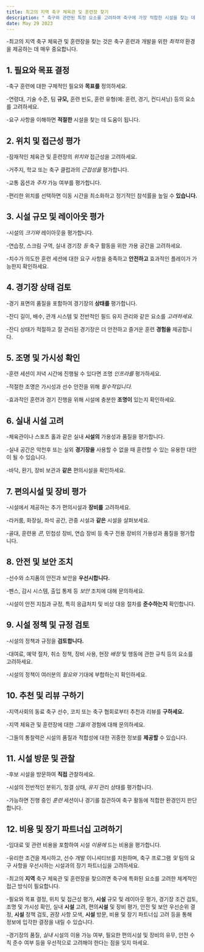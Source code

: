 ```yaml
---
title: 최고의 지역 축구 체육관 및 훈련장 찾기
description: " 축구와 관련된 특정 요소를 고려하여 축구에 가장 적합한 시설을 찾는 데 도움이 되는 체계적인 접근 방식을 설명합니다."
date: May 29 2023
---
```


-최고의 지역 축구 체육관 및 훈련장을 찾는 것은 축구 훈련과 개발을 위한 _최적의_ 환경을 제공하는 데 매우 중요합니다.

## 1. 필요와 목표 결정
-축구 훈련에 대한 구체적인 필요와 **목표를** 정의하세요. 



-연령대, 기술 수준, 팀 **규모,** 훈련 빈도, 훈련 유형(예: 훈련, 경기, 컨디셔닝) 등의 요소를 고려하세요. 



-요구 사항을 이해하면 **적절한** 시설을 찾는 데 도움이 됩니다.

## 2. 위치 및 접근성 평가
-잠재적인 체육관 및 훈련장의 _위치와_ 접근성을 고려하세요. 



-거주지, 학교 또는 축구 클럽과의 _근접성을_ 평가합니다. 



-교통 옵션과 _주차_ 가능 여부를 평가합니다. 



-편리한 위치를 선택하면 이동 시간을 최소화하고 정기적인 참석률을 높일 수 **있습니다.**

## 3. 시설 규모 및 레이아웃 평가
-시설의 _크기와_ 레이아웃을 평가합니다. 



-연습장, 스크림 구역, 실내 경기장 _등_ 축구 활동을 위한 가용 공간을 고려하세요. 



-치수가 의도한 훈련 세션에 대한 요구 사항을 충족하고 **안전하고** 효과적인 플레이가 가능한지 확인하세요.

## 4. 경기장 상태 검토
-경기 표면의 품질을 포함하여 경기장의 **상태를** 평가합니다. 



-잔디 길이, 배수, 관개 시스템 및 전반적인 필드 유지 관리와 같은 요소를 _고려하세요._ 


-잔디 상태가 적절하고 잘 관리된 경기장은 더 안전하고 즐거운 훈련 **경험을** 제공합니다.

## 5. 조명 및 가시성 확인
-훈련 세션이 저녁 시간에 진행될 수 있다면 조명 _인프라를_ 평가하세요. 



-적절한 조명은 가시성과 선수 안전을 위해 _필수적입니다._ 


-효과적인 훈련과 경기 진행을 위해 시설에 충분한 **조명이** 있는지 확인하세요.

## 6. 실내 시설 고려
-체육관이나 스포츠 홀과 같은 실내 **시설의** 가용성과 품질을 평가합니다. 



-실내 공간은 악천후 또는 실외 **경기장을** 사용할 수 없을 때 훈련할 수 있는 유용한 대안이 될 수 있습니다. 



-바닥, 환기, 장비 보관과 **같은** 편의시설을 확인하세요.

## 7. 편의시설 및 장비 평가
-시설에서 제공하는 추가 편의시설과 **장비를** 고려하세요. 



-라커룸, 화장실, 좌석 공간, 관중 시설과 **같은** 시설을 살펴보세요. 



-골대, 훈련용 _콘,_ 민첩성 장비, 연습 장비 등 축구 전용 장비의 가용성과 품질을 평가합니다.

## 8. 안전 및 보안 조치
-선수와 소지품의 안전과 보안을 **우선시합니다.** 


-펜스, 감시 시스템, 출입 통제 등 _보안_ 조치에 대해 문의하세요. 



-시설이 안전 지침과 규정, 특히 응급처치 및 비상 대응 절차를 **준수하는지** 확인합니다.

## 9. 시설 정책 및 규정 검토
-시설의 정책과 규정을 **검토합니다.** 


-대여료, 예약 절차, 취소 정책, 장비 사용, 현장 _배정_ 및 행동에 관한 규칙 등의 요소를 고려하세요. 



-시설의 정책이 여러분의 _필요와_ 기대에 부합하는지 확인하세요.

## 10. 추천 및 리뷰 구하기
-지역사회의 동료 축구 선수, 코치 또는 축구 협회로부터 추천과 리뷰를 **구하세요.** 


-지역 체육관 및 훈련장에 대한 _그들의_ 경험에 대해 문의하세요. 



-그들의 통찰력은 시설의 품질과 적합성에 대한 귀중한 정보를 **제공할** 수 있습니다.

## 11. 시설 방문 및 관찰
-후보 시설을 방문하여 **직접** 관찰하세요. 



-시설의 전반적인 분위기, 청결 상태, _유지_ 관리 상태를 평가합니다. 



-가능하면 진행 중인 _훈련_ 세션이나 경기를 참관하여 축구 활동에 적합한 환경인지 판단합니다.

## 12. 비용 및 장기 파트너십 고려하기
-임대료 및 관련 비용을 포함하여 시설 _이용에_ 드는 비용을 평가합니다. 



-유리한 조건을 제시하고, 선수 개발 이니셔티브를 지원하며, 축구 프로그램 _및_ 팀의 요구 사항을 우선시하는 시설과의 장기 파트너십을 고려하세요.

-최고의 **지역** 축구 체육관 및 훈련장을 찾으려면 축구에 특화된 요소를 고려한 체계적인 접근 방식이 필요합니다. 



-필요와 목표 결정, 위치 및 접근성 평가, **시설** 규모 및 레이아웃 평가, 경기장 조건 검토, 조명 및 가시성 확인, 실내 **시설** 고려, 편의**시설** 및 장비 평가, 안전 및 보안 우선순위 결정, **시설** 정책 검토, 권장 사항 모색, **시설** 방문, 비용 및 장기 파트너십 고려 등을 통해 정보에 입각한 결정을 내릴 수 있습니다. 



-경기장의 품질, _실내_ 시설의 이용 가능 여부, 필요한 편의시설 및 장비의 유무, 안전 수칙 준수 여부 등을 우선적으로 고려해야 한다는 점을 잊지 마세요. 



